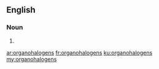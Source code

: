 ==English==

===Noun===
{{head|en|plural}}

# {{plural of|organohalogen|lang=en|nocat=1}}

[[ar:organohalogens]]
[[fr:organohalogens]]
[[ku:organohalogens]]
[[my:organohalogens]]